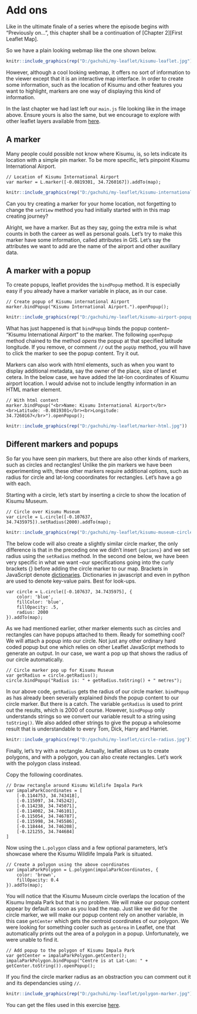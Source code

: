 # Add ons

Like in the ultimate finale of a series where the episode begins with "Previously on...", this chapter shall be a continuation of [Chapter 2][First Leaflet Map].

So we have a plain looking webmap like the one shown below. 

```r
knitr::include_graphics(rep("D:/gachuhi/my-leaflet/kisumu-leaflet.jpg"))
```

However, although a cool looking webmap, it offers no sort of information to the viewer except that it is an interactive map interface. In order to create some information, such as the location of Kisumu and other features you want to highlight, markers are one way of displaying this kind of information.

In the last chapter we had last left our `main.js` file looking like in the image above. Ensure yours is also the same, but we encourage to explore with other leaflet layers available from [here](https://leaflet-extras.github.io/leaflet-providers/preview/).

## A marker

Many people could possible not know where Kisumu, is, so lets indicate its location with a simple pin marker. To be more specific, let's pinpoint Kisumu International Airport. 

```
// Location of Kisumu International Airport
var marker = L.marker([-0.0819301, 34.7260167]).addTo(map);
```

```r
knitr::include_graphics(rep("D:/gachuhi/my-leaflet/kisumu-international-airport.jpg"))
```

Can you try creating a marker for your home location, not forgetting to change the `setView` method you had initially started with in this map creating journey?

Alright, we have a marker. But as they say, going the extra mile is what counts in both the career as well as personal goals. Let's try to make this marker have some information, called attributes in GIS. Let's say the attributes we want to add are the name of the airport and other auxillary data.

## A marker with a popup

To create popups, leaflet provides the `bindPopup` method. It is especially easy if you already have a marker variable in place, as in our case. 

```
// Create popup of Kisumu international Airport
marker.bindPopup("Kisumu International Airport.").openPopup();
```

```r
knitr::include_graphics(rep("D:/gachuhi/my-leaflet/kisumu-airport-popup.jpg"))
```

What has just happened is that `bindPopup` binds the popup content-- "Kisumu International Airport" to the marker. The following `openPopup` method chained to the method *opens* the popup at that specified latitude longitude. If you remove, or comment `//` out the `popUp` method, you will have to click the marker to see the popup content. Try it out.

Markers can also work with html elements, such as when you want to display additional metadata, say the owner of the place, size of land et cetera. In the below case, we have added the lat-lon coordinates of Kisumu airport location. I would advise not to include lengthy information in an HTML marker element.

```
// With html content
marker.bindPopup("<br>Name: Kisumu International Airport</br><br>Latitude: -0.0819301</br><br>Longitude: 34.7260167</br>").openPopup();
```

```r
knitr::include_graphics(rep("D:/gachuhi/my-leaflet/marker-html.jpg"))
```

## Different markers and popups

So far you have seen pin markers, but there are also other kinds of markers, such as circles and rectangles! Unlike the pin markers we have been experimenting with, these other markers require additional options, such as radius for circle and lat-long cooordinates for rectangles. Let's have a go with each.

Starting with a circle, let's start by inserting a circle to show the location of Kisumu Museum. 

```
// Circle over Kisumu Museum
var circle = L.circle([-0.107637, 34.7435975]).setRadius(2000).addTo(map);
```

```r
knitr::include_graphics(rep("D:/gachuhi/my-leaflet/kisumu-museum-circle.jpg"))
```

The below code will also create a slightly similar circle marker, the only difference is that in the preceding one we didn't insert `{options}` and we set radius using the `setRadius` method. In the second one below, we have been very specific in what we want --our specifications going into the curly brackets {} before adding the circle marker to our map. Brackets in JavaScript denote [dictionaries](https://flexiple.com/javascript/javascript-dictionary/). Dictionaries in javascript and even in python are used to denote key-value pairs. Best for look-ups.

```
var circle = L.circle([-0.107637, 34.7435975], {
    color: 'blue',
    fillColor: 'blue',
    fillOpacity: .5,
    radius: 2000
}).addTo(map);
```

As we had mentioned earlier, other marker elements such as circles and rectangles can have popups attached to them. Ready for something cool? We will attach a popup into our circle. Not just any other ordinary hard coded popup but one which relies on other Leaflet JavaScript methods to generate an output. In our case, we want a pop up that shows the radius of our circle automatically.

```
// Circle marker pop up for Kisumu Museum
var getRadius = circle.getRadius();
circle.bindPopup("Radius is: " + getRadius.toString() + " metres");
```

In our above code, `getRadius` gets the radius of our circle marker. `bindPopup` as has already been severally explained *binds* the popup content to our circle marker. But there is a catch. The variable `getRadius` is used to print out the results, which is 2000 of course. However, `bindPopup` only understands strings so we convert our variable result to a string using `toString()`. We also added other strings to give the popup a wholesome result that is understandable to every Tom, Dick, Harry and Harriet.

```r
knitr::include_graphics(rep("D:/gachuhi/my-leaflet/circle-radius.jpg"))
```

Finally, let's try with a rectangle. Actually, leaflet allows us to create polygons, and with a polygon, you can also create rectangles. Let's work with the polygon class instead.

Copy the following coordinates.

```
// Draw rectangle around Kisumu Wildlife Impala Park
var impalaParkCoordinates = [
    [-0.1144753, 34.743418],
    [-0.115097, 34.745242],
    [-0.114238, 34.745071],
    [-0.114002, 34.746101],
    [-0.115054, 34.746787],
    [-0.115998, 34.745586],
    [-0.118444, 34.746208],
    [-0.121255, 34.744684]
]
```

Now using the `L.polygon` class and a few optional parameters, let's showcase where the Kisumu Wildlife Impala Park is situated.

```
// Create a polygon using the above coordinates
var impalaParkPolygon = L.polygon(impalaParkCoordinates, {
    color: 'brown',
    fillOpacity: 0.4
}).addTo(map);
```

You will notice that the Kisumu Museum circle overlaps the location of the Kisumu Impala Park but that is no problem. We will make our popup content appear by default as soon as you load the map. Just like we did for the circle marker, we will make our popup content rely on another variable, in this case `getCenter` which gets the centroid coordinates of our polygon. We were looking for something cooler such as `getArea` in Leaflet, one that automatically prints out the area of a polygon in a popup. Unfortunately, we were unable to find it.

```
// Add popup to the polygon of Kisumu Impala Park
var getCenter = impalaParkPolygon.getCenter();
impalaParkPolygon.bindPopup("Centre is at Lat-Lon: " + getCenter.toString()).openPopup();

```

If you find the circle marker radius as an obstraction you can comment out it and its dependancies using `//`.

```r
knitr::include_graphics(rep("D:/gachuhi/my-leaflet/polygon-marker.jpg"))
```

You can get the files used in this exercise [here](https://www.dropbox.com/scl/fo/qznia963vaq8s4ca51p51/h?dl=0&rlkey=glj4ew599c4v9fikq11wn1fje).














































































